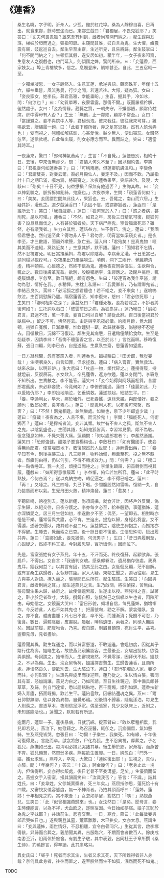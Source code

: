 # 《蓮香》

> 桑生名曉，字子明，沂州人。少孤，館於紅花埠。桑為人靜穆自喜，日再出，就食東鄰，餘時堅坐而已。東鄰生戲曰：「君獨居，不畏鬼狐耶？」笑答曰：「丈夫何畏鬼狐？雄來吾有利劍，雌者尚當開門納之。」鄰生歸與友謀，梯妓於垣而過之，彈指叩扉。主窺問其誰，妓自言為鬼。生大懼，齒震震有聲，妓逡巡自去。鄰生早至主齋，生述所見，且告將歸。鄰生鼓掌曰：「何不開門納之？」生頓悟其假，遂安居如初。積半年，一女子夜來叩齋，生意友人之復戲也，啟門延入，則傾國之姝。驚問所來。曰：「妾蓮香，西家妓女。」埠上青樓故多，信之。息燭登床，綢繆甚至。自此，三五宿輒一至。
>
> 一夕獨坐凝思，一女子翩然入。生意其蓮，承逆與語。覿面殊非，年僅十五六，軃袖垂髫，風流秀曼，行步之間，若還若往。大愕，疑為狐。女曰：「妾良家女，姓李氏。慕君高雅，幸能垂盼。」生喜，握其手，冷如冰，問：「何涼也？」曰：「幼質單寒，夜蒙霜露，那得不爾。」既而羅襦衿解，儼然處子。女曰：「妾為情緣，葳蕤之質，一朝失守，不嫌鄙陋，願常侍枕席。房中得毋有人否？」生云：「無他，止一鄰娼，顧亦不常至。」女曰：「當謹避之。妾不與院中人等，君秘勿洩。彼來我往，彼往我來可耳。」雞鳴欲去，贈繡履一鉤，曰：「此妾下體所著，弄之足寄思慕。然有人慎勿弄也！」受而視之，翹翹如解結錐，心甚愛悅。越夕無人，便出審玩。女飄然忽至，遂信款呢。自此每出履，則女必應念而至。異而詰之。笑曰：「適當其時耳。」
>
> 一夜蓮來，驚曰：「郎何神氣蕭索？」生言：「不自覺。」蓮便告別，相約十日。去後，李來恆無虛夕。問：「君情人何久不至？」因以相約告。李笑曰：「君視妾何如蓮香美？」曰：「可稱兩絕，但蓮卿肌膚溫和。」李變色曰：「君謂雙美，對妾云爾。渠必月殿仙人，妾定不及。」因而不歡。乃屈指計十日之期已滿，囑勿漏，將竊窺之。次夜蓮香果至，笑語甚洽。及寢，大駭曰：「殆矣！十日不見，何益憊損？保無有他遇否？」生詢其故。曰：「妾以神氣驗之，脈拆拆如亂絲，鬼癥也。」次夜李來，生問：「窺蓮香何似？」曰：「美矣。妾固謂世間無此佳人，果狐也。去，吾尾之，南山而穴居。」生疑其妒，漫應之。逾夕戲蓮香曰：「余固不信，或謂卿狐者。」蓮亟問：「是誰所云？」笑曰：「我自戲卿。」蓮曰：「狐何異於人？」曰：「惑之者病，甚則死，是以可懼。」蓮香曰：「不然。如君之年，房後三日精氣可復，縱狐何害？設旦旦而伐之，人有甚於狐者矣。天下病尸瘵鬼，寧皆狐盅死耶？雖然，必有議我者。」生力白其無，蓮詰益力。生不得已，洩之。蓮曰：「我固怪君憊也。然何遽至此？得勿非人乎？君勿言，明宵當如渠窺妾者。」是夜李至，才三數語，聞窗外嗽聲，急亡去。蓮入曰：「君殆矣！是真鬼物！暱其美而不速絕，冥路近矣！」生意其妒，默不語。蓮曰：「固知君不忘情，然不忍視君死。明日當攜藥餌，為君以除陰毒。幸病蒂尤淺，十日恙當已。請同榻以視痊可。」次夜果出刀圭藥啖生。頃刻，洞下三兩行，覺臟腑清虛，精神頓爽。心雖德之，然終不信為鬼。蓮香夜夜同衾偎生，生欲與合，輒止之。數日後膚革充盈。欲別，殷殷囑絕李，生謬應之。及閉戶挑燈，輒捉履傾想，李忽至。數日隔絕，頗有怨色。生曰：「彼連宵為我作巫醫，請勿為懟，情好在我。」李稍懌。生枕上私語曰：「我愛卿甚，乃有謂卿鬼者。」李結舌良久，罵曰：「必淫狐之惑君聽也！若不絕之，妾不來矣！」遂嗚嗚飲泣。生百詞慰解乃罷。隔宿蓮香至，知李復來，怒曰：「君必欲死耶！」生笑曰：「卿何相妒之深？」蓮益怒曰：「君種死根，妾為若除之，不妒者將復何如？」生托詞以戲曰：「彼雲前日之病，為狐祟耳。」蓮乃嘆曰：「誠如君言，君迷不悟，萬一不虞，妾百口何以自解？請從此辭。百日後當視君於臥榻中。」留之不可，怫然徑去。由是與李夙夜必偕。約兩月餘，覺大困頓。初猶自寬解，日漸羸瘠，惟飲饘粥一甌。欲歸就奉養，尚戀戀不忍遽去。因循數日，沉綿不可復起。鄰生見其病憊，日遣館僮饋給食飲。生至是始疑李，因請李曰：「吾悔不聽蓮香之言，以至於此！」言訖而瞑。移時復蘇，張目四顧，則李已去，自是遂絕。生羸臥空齋，思蓮香如望歲。
>
> 一日方凝想間，忽有搴簾入者，則蓮香也。臨榻曬曰：「田舍郎，我豈妄哉！」生哽咽良久，自言知罪，但求拯救。蓮曰：「病入膏盲，實無救法。姑來永訣，以明非妒。」生大悲曰：「枕底一物，煩代碎之。」蓮搜得履，持就燈前，反復展玩。李女欻入，卒見蓮香，返身欲遁。蓮以身閉門，李窘急不知所出。生責數之，李不能答。蓮笑曰：「妾今始得與阿姨面相質。昔謂郎君舊疾，未必非妾致，今竟何如？」李俯首謝過。蓮曰：「佳麗如此，乃以愛結仇耶？」李即投地隕泣，乞垂憐救。蓮遂扶起，細詰生平。曰：「妾，李通判女，早夭，瘞於墻外。已死春蠶，遺絲未盡。與郎偕好，妾之願也；致郎於死，良非素心。」蓮曰：「聞鬼利人死，以死後可常聚，然否？」曰：「不然！兩鬼相逢，並無樂處。如樂也，泉下少年郎豈少哉！」蓮曰：「癡哉！夜夜為之，人且不堪，而況於鬼！」李問：「狐能死人，何術獨否？」蓮曰：「是採補者流，妾非其類。故世有不害人之狐，斷無不害人之鬼，以陰氣盛也。」生聞其語，始知鬼狐皆真，幸習常見慣，頗不為駭。但念殘息如絲，不覺失聲大痛。蓮顧問：「何以處郎君者？」李赧然遜謝。蓮笑曰：「恐郎強健，醋娘子要食楊梅也。」李斂衽曰：「如有醫國手，使妾得無負郎君，便當埋首地下，敢復靦然於人世耶！」蓮解囊出藥，曰：「妾早知有今，別後採藥三山，凡三閱月，物料始備，瘵盅至死，投之無不蘇者。然癥何由得，仍以何引，不得不轉求效力。」問：「何需？」曰：「櫻口中一點香唾耳。我一丸進，煩接口而唾之。」李暈生頤頰，俯首轉側而視其履。蓮戲曰：「妹所得意惟履耳！」李益慚，俯仰若無所容。蓮曰：「此平時熟技，今何吝焉？」遂以丸納生吻，轉促逼之，李不得已唾之。蓮曰：「再！」又唾之。凡三四唾，丸已下咽。少間腹殷然如雷鳴，復納一丸，自乃接唇而布以氣。生覺丹田火熱，精神煥發。蓮曰：「愈矣！」
>
> 李聽雞鳴，徬徨別去。蓮以新瘥，尚須調攝，就食非計，因將戶外反關，偽示生歸，以絕交往，日夜守護之。李亦每夕必至，給奉殷勤，事蓮猶姊，蓮亦深憐愛之。居三月生健如初，李遂數夕不至；偶至，一望即去。相對時亦悒悒不樂。蓮常留與共寢，必不肯。生追出，提抱以歸，身輕若芻靈。女不得遁，遂著衣偃臥，踡其體不盈二尺。蓮益憐之，陰使生狎抱之，而撼搖亦不得醒。生睡去，覺而索之已杳。後十餘日更不復至。生懷思殊切，恆出履共弄。蓮曰：「窈娜如此，妾見猶憐，何況男子！」生曰：「昔日弄履則至，心固疑之，然終不料其鬼。今對履思容，實所愴惻。」因而泣下。
>
> 先是，富室張姓有女子燕兒，年十五，不汗而死。終夜復蘇，起顧欲奔。張扃戶，不得出。女自言：「我通判女魂。感桑郎眷注，遺舄猶存彼處。我真鬼耳，錮我何益？」以其言有因，詰其至此之由。女低徊反顧，茫不自解。或有言桑生病歸者，女執辨其誣。家人大疑。東鄰生聞之，逾垣往窺，見生方與美人對語。掩入逼之，張皇間已失所在。鄰生駭詰。生笑曰：「向固與君言，雌者則納之耳。」鄰生述燕兒之言。生乃啟關，將往偵探，苦無由。張母聞生果未歸，益奇之。故使傭媼索履，生遂出以授。燕兒得之喜。試著之，鞋小於足者盈寸，大駭。攬鏡自照，忽恍然己之借軀以生也者，因陳所由。母始信之。女鏡面大哭曰：「當日形貌，頗堪自信，每見蓮姊，猶增慚怍。今反若此，人也不如其鬼也！」把履號啕，勸之不解。蒙衾殭臥，食之，亦不食，體膚盡腫；凡七日不食，卒不死，而腫漸消；覺饑不可忍，乃復食。數日，遍體瘙癢，皮盡脫。晨起，睡舄遺墮，索著之，則碩大無朋矣。因試前履，肥瘦吻合，乃喜。復自鏡，則眉目頤頰，宛肖生平，益喜。盥櫛見母，見者盡眙。
>
> 蓮香聞其異，勸生媒通之，而以貧富懸邈，不敢遽進。會媼初度，因從其子婿行往為壽。媼睹生名，故使燕兒窺簾認客。生最後至，女驟出捉袂，欲從與俱歸。母訶譙之，始慚而入。生審視宛然，不覺零涕，因拜伏不起。媼扶之，不以為侮。生出，浼女舅執柯，媼議擇吉贅生。生歸告蓮香，且商所處。蓮悵然良久，便欲別去，生大駭泣下。蓮曰：「君行花燭於人家，妾從而往，亦何形顏？」生謀先與旋里而後迎燕，蓮乃從之。生以情白張。張聞其有室，怒加誚讓。燕兒力白之，乃如所請。至日生往親迎，家中備具頗甚草草。及歸，則自門達堂，悉以罽毯貼地，百千籠燭，燦列如錦。蓮香扶新婦入青廬，搭面既揭，歡若生平。蓮陪巹飲，因細詰還魂之異。燕曰：「爾日抑鬱無聊，徒以身為異物，自覺形穢。別後憤不歸墓，隨風漾泊。每見生人則羨之。晝憑草木，夜則信足浮沉。偶至張家，見少女臥床上，近附之，未知遂能活也。」蓮聞之，默默若有所思。
>
> 逾兩月，蓮舉一子。產後暴病，日就沉綿。捉燕臂曰：「敢以孽種相累，我兒即若兒。」燕泣下，姑慰藉之。為召巫醫，輒卻之。沉痼彌留，氣如懸絲，生及燕兒皆哭。忽張目曰：「勿爾！子樂生，我樂死。如有緣，十年後可復得見。」言訖而卒。啟衾將斂，尸化為狐。生不忍異視，厚葬之。子名狐兒，燕撫如己出。每清明必抱兒哭諸其墓。後生舉於鄉，家漸裕，而燕苦不育。狐兒頗慧，然單弱多疾。燕每欲生置媵。一日，婢忽白：「門外一嫗，攜女求售。」燕呼入，卒見，大驚曰：「蓮姊復出耶！」生視之，真似，亦駭。問：「年幾何？」答云：「十四。」聘金幾何？」曰：「老身止此一塊肉，但俾得所，妾亦得啖飯處，後日老骨不至委溝壑，足矣。」生優價而留之。燕握女手入密室，撮其頷而笑曰：「汝識我否？」答言：「不識。」詰其姓氏，曰：「妾韋姓。父徐城賣漿者，死三年矣。」燕屈指停思，蓮死恰十有四載。又審視女儀容態度，無一不神肖者。乃拍其頂而呼曰：「蓮姊，蓮姊！十年相見之約，當不欺吾！」女忽如夢醒，豁然曰：「咦！」熟視燕兒。生笑曰：「此『似曾相識燕歸來』也。」女泫然曰：「是矣。聞母言，妾生時便能言，以為不祥，犬血飲之，遂昧宿因。今日始如夢寤。娘子其恥於為鬼之李妹耶？」共話前生，悲喜交至。一日，寒食，燕曰：「此每歲妾與郎君哭姊日也。」遂與親登其墓，荒草離離，木已拱矣。女亦太息。燕謂生曰：「妾與蓮姊，兩世情好，不忍相離，宜令白骨同穴。」生從其言，啟李塚得骸，舁歸而合葬之。親朋聞其異，吉服臨穴，不期而會者數百人。餘庚戌南游至沂，阻雨休於旅舍。有劉生子敬，其中表親，出同社王子章所撰《桑生傳》，約萬餘言，得卒讀。此其崖略耳。
>
> 異史氏曰：「嗟乎！死者而求其生，生者又求其死，天下所難得者非人身哉？奈何具此身者，往往而置之，遂至腆然而生不如狐，泯然而死不如鬼。」

TODO
